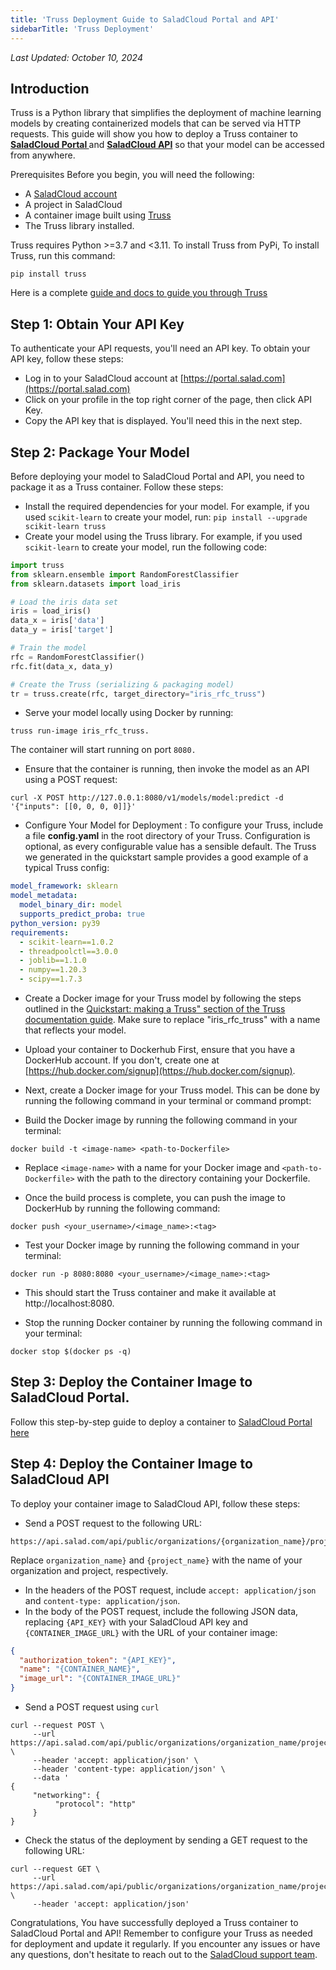 ```yaml
---
title: 'Truss Deployment Guide to SaladCloud Portal and API'
sidebarTitle: 'Truss Deployment'
---
```


_Last Updated: October 10, 2024_

## Introduction

Truss is a Python library that simplifies the deployment of machine learning models by creating containerized models
that can be served via HTTP requests. This guide will show you how to deploy a Truss container to
**[SaladCloud Portal ](http://portal.salad.com)** and **[SaladCloud API](/reference/api-usage)** so that your model can
be accessed from anywhere.

Prerequisites Before you begin, you will need the following:

- A [SaladCloud account](http://portal.salad.com)
- A project in SaladCloud
- A container image built using [Truss](https://truss.baseten.co/)
- The Truss library installed.

Truss requires Python >=3.7 and \<3.11. To install Truss from PyPi, To install Truss, run this command:

```shell
pip install truss
```

Here is a complete [guide and docs to guide you through Truss](https://truss.baseten.co)

## Step 1: Obtain Your API Key

To authenticate your API requests, you'll need an API key. To obtain your API key, follow these steps:

- Log in to your SaladCloud account at [https://portal.salad.com](https://portal.salad.com)
- Click on your profile in the top right corner of the page, then click API Key.
- Copy the API key that is displayed. You'll need this in the next step.

## Step 2: Package Your Model

Before deploying your model to SaladCloud Portal and API, you need to package it as a Truss container. Follow these
steps:

- Install the required dependencies for your model. For example, if you used `scikit-learn` to create your model, run:
  `pip install --upgrade scikit-learn truss`
- Create your model using the Truss library. For example, if you used `scikit-learn` to create your model, run the
  following code:

```python
import truss
from sklearn.ensemble import RandomForestClassifier
from sklearn.datasets import load_iris

# Load the iris data set
iris = load_iris()
data_x = iris['data']
data_y = iris['target']

# Train the model
rfc = RandomForestClassifier()
rfc.fit(data_x, data_y)

# Create the Truss (serializing & packaging model)
tr = truss.create(rfc, target_directory="iris_rfc_truss")
```

- Serve your model locally using Docker by running:

```shell
truss run-image iris_rfc_truss.
```

The container will start running on port `8080.`

- Ensure that the container is running, then invoke the model as an API using a POST request:

```shell
curl -X POST http://127.0.0.1:8080/v1/models/model:predict -d '{"inputs": [[0, 0, 0, 0]]}'
```

- Configure Your Model for Deployment : To configure your Truss, include a file **config.yaml** in the root directory of
  your Truss. Configuration is optional, as every configurable value has a sensible default. The Truss we generated in
  the quickstart sample provides a good example of a typical Truss config:

```yaml
model_framework: sklearn
model_metadata:
  model_binary_dir: model
  supports_predict_proba: true
python_version: py39
requirements:
  - scikit-learn==1.0.2
  - threadpoolctl==3.0.0
  - joblib==1.1.0
  - numpy==1.20.3
  - scipy==1.7.3
```

- Create a Docker image for your Truss model by following the steps outlined in the
  [Quickstart: making a Truss" section of the Truss documentation guide](https://truss.baseten.co/). Make sure to
  replace "iris_rfc_truss" with a name that reflects your model.

- Upload your container to Dockerhub First, ensure that you have a DockerHub account. If you don't, create one at
  [https://hub.docker.com/signup](https://hub.docker.com/signup).

- Next, create a Docker image for your Truss model. This can be done by running the following command in your terminal
  or command prompt:

- Build the Docker image by running the following command in your terminal:

```shell
docker build -t <image-name> <path-to-Dockerfile>
```

- Replace `<image-name>` with a name for your Docker image and `<path-to-Dockerfile>` with the path to the directory
  containing your Dockerfile.

- Once the build process is complete, you can push the image to DockerHub by running the following command:

```shell
docker push <your_username>/<image_name>:<tag>
```

- Test your Docker image by running the following command in your terminal:

```shell
docker run -p 8080:8080 <your_username>/<image_name>:<tag>
```

- This should start the Truss container and make it available at http\://localhost:8080.

- Stop the running Docker container by running the following command in your terminal:

```shell
docker stop $(docker ps -q)
```

## Step 3: Deploy the Container Image to SaladCloud Portal.

Follow this step-by-step guide to deploy a container to
[SaladCloud Portal here](/container-engine/tutorials/machine-learning/how-to-deploy-a-truss-container-to-salad-portal-and-api)

## Step 4: Deploy the Container Image to SaladCloud API

To deploy your container image to SaladCloud API, follow these steps:

- Send a POST request to the following URL:

```http
https://api.salad.com/api/public/organizations/{organization_name}/projects/{project_name}/containers
```

Replace `organization_name}` and `{project_name}` with the name of your organization and project, respectively.

- In the headers of the POST request, include `accept: application/json` and `content-type: application/json`.
- In the body of the POST request, include the following JSON data, replacing `{API_KEY}` with your SaladCloud API key
  and `{CONTAINER_IMAGE_URL}` with the URL of your container image:

```json
{
  "authorization_token": "{API_KEY}",
  "name": "{CONTAINER_NAME}",
  "image_url": "{CONTAINER_IMAGE_URL}"
}
```

- Send a POST request using `curl`

```shell
curl --request POST \
     --url https://api.salad.com/api/public/organizations/organization_name/projects/project_name/containers \
     --header 'accept: application/json' \
     --header 'content-type: application/json' \
     --data '
{
     "networking": {
          "protocol": "http"
     }
}
```

- Check the status of the deployment by sending a GET request to the following URL:

```shell
curl --request GET \
     --url https://api.salad.com/api/public/organizations/organization_name/projects/project_name/containers/container_group_name \
     --header 'accept: application/json'
```

Congratulations, You have successfully deployed a Truss container to SaladCloud Portal and API! Remember to configure
your Truss as needed for deployment and update it regularly. If you encounter any issues or have any questions, don't
hesitate to reach out to the [SaladCloud support team](Mailto:cloud@salad.com).
